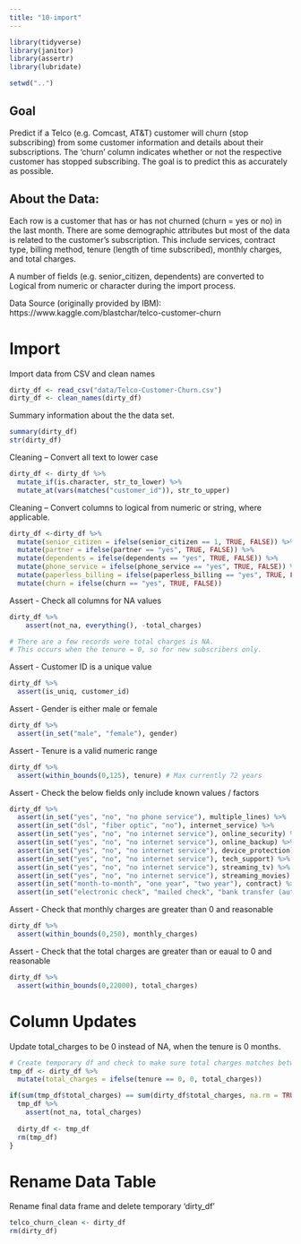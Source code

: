 ```yaml
---
title: "10-import"
---
```

```r
library(tidyverse)
library(janitor)
library(assertr)
library(lubridate)

setwd("..")
```

## Goal
Predict if a Telco (e.g. Comcast, AT&T) customer will churn (stop subscribing) from some customer information and details about their subscriptions. The 'churn' column indicates whether or not the respective customer has stopped subscribing. The goal is to predict this as accurately as possible.

## About the Data:
Each row is a customer that has or has not churned (churn = yes or no) in the last month. There are some demographic attributes but most of the data is related to the customer's subscription. This include services, contract type, billing method, tenure (length of time subscribed), monthly charges, and total charges.

A number of fields (e.g. senior_citizen, dependents) are converted to Logical from numeric or character during the import process.

Data Source (originally provided by IBM): https://www.kaggle.com/blastchar/telco-customer-churn


# Import
Import data from CSV and clean names
```r
dirty_df <- read_csv("data/Telco-Customer-Churn.csv")
dirty_df <- clean_names(dirty_df)
```


Summary information about the the data set.
```r
summary(dirty_df)
str(dirty_df)
```


Cleaning -- Convert all text to lower case
```r
dirty_df <- dirty_df %>% 
  mutate_if(is.character, str_to_lower) %>% 
  mutate_at(vars(matches("customer_id")), str_to_upper)
```


Cleaning -- Convert columns to logical from numeric or string, where applicable.
```r
dirty_df <-dirty_df %>% 
  mutate(senior_citizen = ifelse(senior_citizen == 1, TRUE, FALSE)) %>% 
  mutate(partner = ifelse(partner == "yes", TRUE, FALSE)) %>% 
  mutate(dependents = ifelse(dependents == "yes", TRUE, FALSE)) %>% 
  mutate(phone_service = ifelse(phone_service == "yes", TRUE, FALSE)) %>% 
  mutate(paperless_billing = ifelse(paperless_billing == "yes", TRUE, FALSE)) %>% 
  mutate(churn = ifelse(churn == "yes", TRUE, FALSE))
```


Assert - Check all columns for NA values
```r
dirty_df %>% 
    assert(not_na, everything(), -total_charges)

# There are a few records were total charges is NA.
# This occurs when the tenure = 0, so for new subscribers only.
```


Assert - Customer ID is a unique value
```r
dirty_df %>% 
  assert(is_uniq, customer_id)
```


Assert - Gender is either male or female
```r
dirty_df %>% 
  assert(in_set("male", "female"), gender)
```


Assert - Tenure is a valid numeric range
```r
dirty_df %>% 
  assert(within_bounds(0,125), tenure) # Max currently 72 years
```


Assert - Check the below fields only include known values / factors
```r
dirty_df %>% 
  assert(in_set("yes", "no", "no phone service"), multiple_lines) %>% 
  assert(in_set("dsl", "fiber optic", "no"), internet_service) %>% 
  assert(in_set("yes", "no", "no internet service"), online_security) %>% 
  assert(in_set("yes", "no", "no internet service"), online_backup) %>% 
  assert(in_set("yes", "no", "no internet service"), device_protection) %>% 
  assert(in_set("yes", "no", "no internet service"), tech_support) %>% 
  assert(in_set("yes", "no", "no internet service"), streaming_tv) %>% 
  assert(in_set("yes", "no", "no internet service"), streaming_movies) %>% 
  assert(in_set("month-to-month", "one year", "two year"), contract) %>% 
  assert(in_set("electronic check", "mailed check", "bank transfer (automatic)", "credit card (automatic)" ), payment_method)
```


Assert - Check that monthly charges are greater than 0 and reasonable
```r
dirty_df %>% 
  assert(within_bounds(0,250), monthly_charges)
```


Assert - Check that the total charges are greater than or eaual to 0 and reasonable
```r
dirty_df %>% 
  assert(within_bounds(0,22000), total_charges)
```


# Column Updates
Update total_charges to be 0 instead of NA, when the tenure is 0 months.
```r
# Create temporary df and check to make sure total charges matches between data frames.
tmp_df <- dirty_df %>% 
  mutate(total_charges = ifelse(tenure == 0, 0, total_charges))

if(sum(tmp_df$total_charges) == sum(dirty_df$total_charges, na.rm = TRUE)) {
  tmp_df %>% 
    assert(not_na, total_charges)
  
  dirty_df <- tmp_df
  rm(tmp_df)
}
```


# Rename Data Table
Rename final data frame and delete temporary 'dirty_df'
```r
telco_churn_clean <- dirty_df
rm(dirty_df)
```